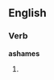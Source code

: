 ==English==

===Verb===
'''ashames'''

# {{third person singular of|ashame}}
{{count page|[[Wiktionary:Page count]]}}